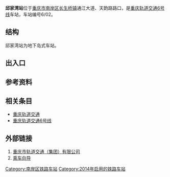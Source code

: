 {{Infobox station
|name=邱家湾
|eng_name=Qiujiawan
|linecolour={{重庆轨道交通颜色|6}}
|image=
|caption=
|code={{重庆轨道交通车站编号||6|0|2}}
|country={{PRC}}
|borough=[[重庆市|重庆市]][[南岸区|南岸区]][[长生桥镇|长生桥镇]]
|address=通江大道
|coordinates={{coord|29.500682|106.645774|display=inline,title}}
|owned=[[重庆市轨道交通（集团）有限公司|重庆市轨道交通（集团）有限公司]]
|operator=[[重庆市轨道交通（集团）有限公司|重庆市轨道交通（集团）有限公司]]
|line={{重庆轨道交通线路名|6|narrow|long}}
|levels=2层
|interchange=
|structure=地下车站
|platform=1座[[岛式站台|岛式站台]]
|tracks=2条
|exits=4个
|opened=2014年12月30日<ref>{{cite web|url=https://weibo.com/2152519810/BD7kpkfKL|title=#富民兴渝#6号线五里店～茶园段全长18.3公里，定于12月30日开通试运营。|date=2014-12-29}}</ref>
|services={{adjacent stations|system=重庆轨道交通
|line1=6|left1=茶园|right1=长生桥
}}
|timetable={{车站首末班时刻|重庆轨道交通|邱家湾}}
}}
'''邱家湾站'''位于[[重庆市|重庆市]][[南岸区|南岸区]][[长生桥镇|长生桥镇]]通江大道、天韵路路口，是[[重庆轨道交通|重庆轨道交通]][[重庆轨道交通6号线|6号线]]车站，车站编号6/02。

== 结构 ==
邱家湾站为地下岛式车站。
{{城轨车站结构
|floor1=B1|label1A=站厅|text1A={{重庆轨道交通设施列表|票务|出口|2a=1‒4|无障碍电梯}}
|floor2=B2|label2A=站台|text2A={{重庆轨道交通设施列表|无障碍卫生间|无障碍电梯}}
 |map2A={{PlatformMap|I|system=重庆轨道交通|line=6|next1=茶园|next2=长生桥}}}}

== 出入口 ==
{{重庆轨道交通出口列表|allopen=1|
{{重庆轨道交通出口|1|通江大道|}}
{{重庆轨道交通出口|2||同景公园}}
{{重庆轨道交通出口|3|通江大道||acc=1}}
{{重庆轨道交通出口|4|通江大道|重庆市南岸区人民政府}}
}}

== 参考资料 ==
{{reflist}}

== 相关条目 ==
*[[重庆轨道交通|重庆轨道交通]]
*[[重庆轨道交通6号线|重庆轨道交通6号线]]

== 外部链接 ==
#[https://www.cqmetro.cn 重庆市轨道交通（集团）有限公司]{{Wayback|url=https://www.cqmetro.cn/ |date=20210523085253 }}
#[https://www.cqmetro.cn/yyfw/ccxd/default_1.shtml 乘车向导]{{Wayback|url=https://www.cqmetro.cn/yyfw/ccxd/default_1.shtml |date=20210523085318 }}

{{重庆轨道交通6号线}}
[[Category:南岸区铁路车站|Category:南岸区铁路车站]]
[[Category:2014年启用的铁路车站|Category:2014年启用的铁路车站]]